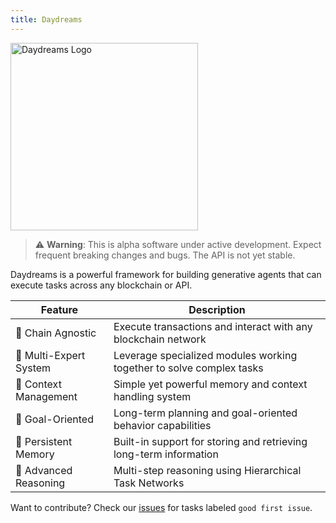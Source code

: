 ```yaml
---
title: Daydreams
---
```


<img src="/Daydreams.png" alt="Daydreams Logo" width="300" />

> ⚠️ **Warning**: This is alpha software under active development. Expect
> frequent breaking changes and bugs. The API is not yet stable.

Daydreams is a powerful framework for building generative agents that can
execute tasks across any blockchain or API.

| Feature                | Description                                                          |
| ---------------------- | -------------------------------------------------------------------- |
| 🔗 Chain Agnostic      | Execute transactions and interact with any blockchain network        |
| 👥 Multi-Expert System | Leverage specialized modules working together to solve complex tasks |
| 🧠 Context Management  | Simple yet powerful memory and context handling system               |
| 🎯 Goal-Oriented       | Long-term planning and goal-oriented behavior capabilities           |
| 💾 Persistent Memory   | Built-in support for storing and retrieving long-term information    |
| 🤔 Advanced Reasoning  | Multi-step reasoning using Hierarchical Task Networks                |

Want to contribute? Check our
[issues](https://github.com/daydreamsai/daydreams/issues) for tasks labeled
`good first issue`.
